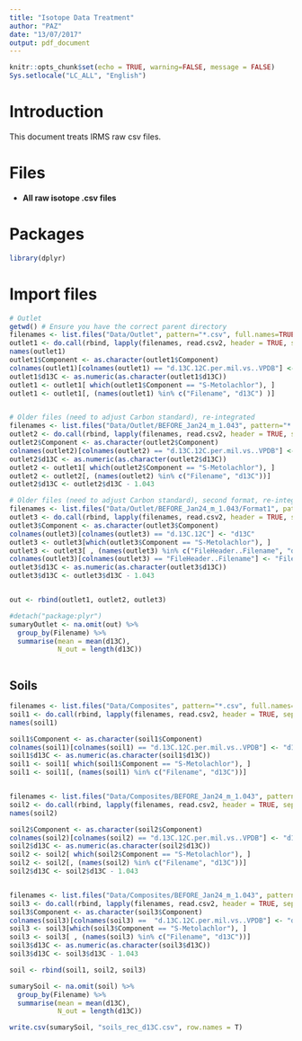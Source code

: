 ```yaml
---
title: "Isotope Data Treatment"
author: "PAZ"
date: "13/07/2017"
output: pdf_document
---
```


```r
knitr::opts_chunk$set(echo = TRUE, warning=FALSE, message = FALSE)
Sys.setlocale("LC_ALL", "English")
```

# Introduction

This document treats IRMS raw csv files. 

# Files

- **All raw isotope .csv files **

# Packages

```r
library(dplyr)
```

# Import files

```r
# Outlet
getwd() # Ensure you have the correct parent directory
filenames <- list.files("Data/Outlet", pattern="*.csv", full.names=TRUE) #where you have your files
outlet1 <- do.call(rbind, lapply(filenames, read.csv2, header = TRUE, sep = ","))
names(outlet1)
outlet1$Component <- as.character(outlet1$Component) 
colnames(outlet1)[colnames(outlet1) == "d.13C.12C.per.mil.vs..VPDB"] <- "d13C"
outlet1$d13C <- as.numeric(as.character(outlet1$d13C))
outlet1 <- outlet1[ which(outlet1$Component == "S-Metolachlor"), ]
outlet1 <- outlet1[, (names(outlet1) %in% c("Filename", "d13C") )]


# Older files (need to adjust Carbon standard), re-integrated
filenames <- list.files("Data/Outlet/BEFORE_Jan24_m_1.043", pattern="*.csv", full.names=TRUE) #where you have your files
outlet2 <- do.call(rbind, lapply(filenames, read.csv2, header = TRUE, sep = ","))
outlet2$Component <- as.character(outlet2$Component) 
colnames(outlet2)[colnames(outlet2) == "d.13C.12C.per.mil.vs..VPDB"] <- "d13C"
outlet2$d13C <- as.numeric(as.character(outlet2$d13C))
outlet2 <- outlet1[ which(outlet2$Component == "S-Metolachlor"), ]
outlet2 <- outlet2[, (names(outlet2) %in% c("Filename", "d13C"))]
outlet2$d13C <- outlet2$d13C - 1.043

# Older files (need to adjust Carbon standard), second format, re-integrated
filenames <- list.files("Data/Outlet/BEFORE_Jan24_m_1.043/Format1", pattern="*.csv", full.names=TRUE) 
outlet3 <- do.call(rbind, lapply(filenames, read.csv2, header = TRUE, sep = ","))
outlet3$Component <- as.character(outlet3$Component) 
colnames(outlet3)[colnames(outlet3) == "d.13C.12C"] <- "d13C"
outlet3 <- outlet3[which(outlet3$Component == "S-Metolachlor"), ]
outlet3 <- outlet3[ , (names(outlet3) %in% c("FileHeader..Filename", "d13C"))]
colnames(outlet3)[colnames(outlet3) == "FileHeader..Filename"] <- "Filename"
outlet3$d13C <- as.numeric(as.character(outlet3$d13C))
outlet3$d13C <- outlet3$d13C - 1.043


out <- rbind(outlet1, outlet2, outlet3)

#detach("package:plyr")
sumaryOutlet <- na.omit(out) %>% 
  group_by(Filename) %>%
  summarise(mean = mean(d13C), 
            N_out = length(d13C))



```


## Soils

```r
filenames <- list.files("Data/Composites", pattern="*.csv", full.names=TRUE) #where you have your files
soil1 <- do.call(rbind, lapply(filenames, read.csv2, header = TRUE, sep = ","))
names(soil1)

soil1$Component <- as.character(soil1$Component) 
colnames(soil1)[colnames(soil1) == "d.13C.12C.per.mil.vs..VPDB"] <- "d13C"
soil1$d13C <- as.numeric(as.character(soil1$d13C))
soil1 <- soil1[ which(soil1$Component == "S-Metolachlor"), ]
soil1 <- soil1[, (names(soil1) %in% c("Filename", "d13C"))]


filenames <- list.files("Data/Composites/BEFORE_Jan24_m_1.043", pattern="*.csv", full.names=TRUE) #where you have your files
soil2 <- do.call(rbind, lapply(filenames, read.csv2, header = TRUE, sep = ","))
names(soil2)

soil2$Component <- as.character(soil2$Component) 
colnames(soil2)[colnames(soil2) == "d.13C.12C.per.mil.vs..VPDB"] <- "d13C"
soil2$d13C <- as.numeric(as.character(soil2$d13C))
soil2 <- soil2[ which(soil2$Component == "S-Metolachlor"), ]
soil2 <- soil2[, (names(soil2) %in% c("Filename", "d13C"))]
soil2$d13C <- soil2$d13C - 1.043


filenames <- list.files("Data/Composites/BEFORE_Jan24_m_1.043", pattern="*.csv", full.names=TRUE) #where you have your files
soil3 <- do.call(rbind, lapply(filenames, read.csv2, header = TRUE, sep = ","))
soil3$Component <- as.character(soil3$Component) 
colnames(soil3)[colnames(soil3) ==  "d.13C.12C.per.mil.vs..VPDB"] <- "d13C"
soil3 <- soil3[which(soil3$Component == "S-Metolachlor"), ]
soil3 <- soil3[ , (names(soil3) %in% c("Filename", "d13C"))]
soil3$d13C <- as.numeric(as.character(soil3$d13C))
soil3$d13C <- soil3$d13C - 1.043

soil <- rbind(soil1, soil2, soil3)

sumarySoil <- na.omit(soil) %>% 
  group_by(Filename) %>%
  summarise(mean = mean(d13C), 
            N_out = length(d13C))

write.csv(sumarySoil, "soils_rec_d13C.csv", row.names = T)

```


